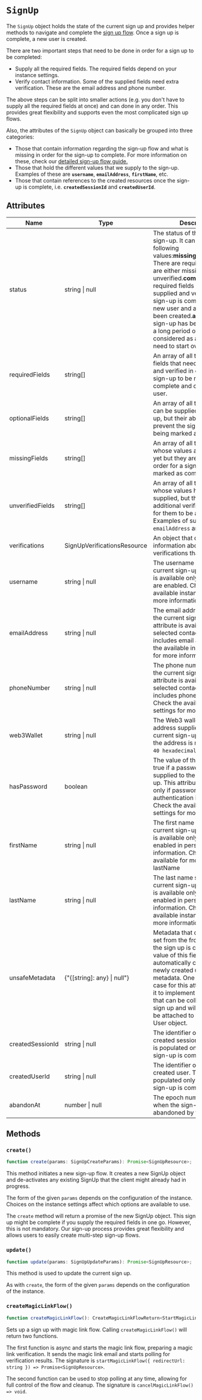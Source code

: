 
# `SignUp`

The `SignUp` object holds the state of the current sign up and provides helper methods to navigate and complete the [sign up flow](https://clerk.com/docs/authentication/custom-flows#sign-up-flow). Once a sign up is complete, a new user is created.

There are two important steps that need to be done in order for a sign up to be completed:

- Supply all the required fields. The required fields depend on your instance settings.
- Verify contact information. Some of the supplied fields need extra verification. These are the email address and phone number.

The above steps can be split into smaller actions (e.g. you don't have to supply all the required fields at once) and can done in any order. This provides great flexibility and supports even the most complicated sign up flows.

Also, the attributes of the `SignUp` object can basically be grouped into three categories:

- Those that contain information regarding the sign-up flow and what is missing in order for the sign-up to complete. For more information on these, check our [detailed sign-up flow guide.](https://clerk.com/docs/authentication/custom-flows#sign-up-flow)
- Those that hold the different values that we supply to the sign-up. Examples of these are **`username`**, **`emailAddress`**, **`firstName`**, etc.
- Those that contain references to the created resources once the sign-up is complete, i.e. **`createdSessionId`** and **`createdUserId`**.

## Attributes

| Name             | Type                        | Description                                                  |
| ---------------- | --------------------------- | ------------------------------------------------------------ |
| status           | string \| null              | The status of the current sign-up. It can take the following values:**missing_requirements:** There are required fields that are either missing or they are unverified.**complete:** All the required fields have been supplied and verified, so the sign-up is complete and a new user and a session have been created.**abandoned:** The sign-up has been inactive for a long period of time, thus it's considered as abandoned and need to start over. |
| requiredFields   | string[]                    | An array of all the required fields that need to be supplied and verified in order for this sign-up to be marked as complete and converted into a user. |
| optionalFields   | string[]                    | An array of all the fields that can be supplied to the sign-up, but their absence does not prevent the sign-up from being marked as complete. |
| missingFields    | string[]                    | An array of all the fields whose values are not supplied yet but they are mandatory in order for a sign-up to be marked as complete. |
| unverifiedFields | string[]                    | An array of all the fields whose values have been supplied, but they need additional verification in order for them to be accepted. Examples of such fields are `emailAddress` and `phoneNumber`. |
| verifications    | SignUpVerificationsResource | An object that contains information about all the verifications that are in-flight. |
| username         | string \| null              | The username supplied to the current sign-up. This attribute is available only if usernames are enabled. Check the available instance settings for more information. |
| emailAddress     | string \| null              | The email address supplied to the current sign-up. This attribute is available only if the selected contact information includes email address. Check the available instance settings for more information |
| phoneNumber      | string \| null              | The phone number supplied to the current sign-up. This attribute is available only if the selected contact information includes phone number. Check the available instance settings for more information. |
| web3Wallet       | string \| null              | The Web3 wallet public address supplied to the current sign-up. In [Ethereum](https://docs.metamask.io/guide/common-terms.html#address-public-key), the address is made up of `0x` + `40 hexadecimal characters`. |
| hasPassword      | boolean                     | The value of this attribute is true if a password was supplied to the current sign-up. This attribute is available only if password-based authentication is enabled. Check the available instance settings for more information. |
| firstName        | string \| null              | The first name supplied to the current sign-up. This attribute is available only if name is enabled in personal information. Check the available for more information. lastName |
| lastName         | string \| null              | The last name supplied to the current sign-up. This attribute is available only if name is enabled in personal information. Check the available instance settings for more information. |
| unsafeMetadata   | {"{[string]: any} \| null"}     | Metadata that can be read and set from the frontend. Once the sign up is complete, the value of this field will be automatically copied to the newly created user's unsafe metadata. One common use case for this attribute is to use it to implement custom fields that can be collected during sign up and will automatically be attached to the created User object. |
| createdSessionId | string \| null              | The identifier of the newly-created session. This attribute is populated only when the sign-up is complete. |
| createdUserId    | string \| null              | The identifier of the newly-created user. This attribute is populated only when the sign-up is complete. |
| abandonAt        | number \| null              | The epoch numerical time when the sign-up was abandoned by the user. |



## Methods

### `create()`

```typescript
function create(params: SignUpCreateParams): Promise<SignUpResource>;
```

This method initiates a new sign-up flow. It creates a new SignUp object and de-activates any existing SignUp that the client might already had in progress.

The form of the given `params` depends on the configuration of the instance. Choices on the instance settings affect which options are available to use.

The `create` method will return a promise of the new SignUp object. This sign up might be complete if you supply the required fields in one go. However, this is not mandatory. Our sign-up process provides great flexibility and allows users to easily create multi-step sign-up flows.

### `update()`

```typescript
function update(params: SignUpUpdateParams): Promise<SignUpResource>;
```

This method is used to update the current sign up.

As with `create`, the form of the given `params` depends on the configuration of the instance.

### `createMagicLinkFlow()`

```typescript
function createMagicLinkFlow(): CreateMagicLinkFlowReturn<StartMagicLinkFlowParams, SignUpResource>;
```

Sets up a sign up with magic link flow. Calling `createMagicLinkFlow()` will return two functions.

The first function is async and starts the magic link flow, preparing a magic link verification. It sends the magic link email and starts polling for verification results. The signature is `startMagicLinkFlow({ redirectUrl: string }) => Promise<SignUpResource>`.

The second function can be used to stop polling at any time, allowing for full control of the flow and cleanup. The signature is `cancelMagicLinkFlow() => void`.